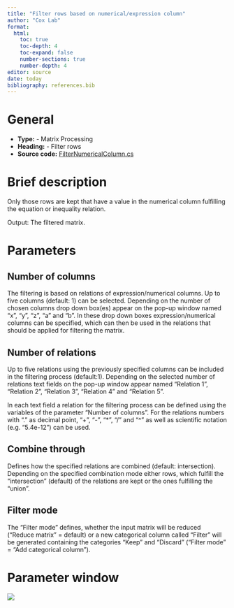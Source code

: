```yaml
---
title: "Filter rows based on numerical/expression column"
author: "Cox Lab"
format: 
  html:
    toc: true
    toc-depth: 4
    toc-expand: false
    number-sections: true
    number-depth: 4
editor: source
date: today
bibliography: references.bib
---
```


# General

-   **Type:** - Matrix Processing
-   **Heading:** - Filter rows
-   **Source code:** [FilterNumericalColumn.cs](https://github.com/JurgenCox/perseus-plugins/blob/master/PerseusPluginLib/Filter/FilterNumericalColumn.cs)

# Brief description

Only those rows are kept that have a value in the numerical column fulfilling the equation or inequality relation.

Output: The filtered matrix.

```{=html}
<!-- This comment and the line above it must be preserved when editing this file!
The recommended sections are these, but they may be changed on a case by case basis.
===== Detailed description =====
===== Parameters =====
===== Theoretical background =====
===== Examples =====
Make changes only below this line! -->
```
# Parameters

## Number of columns

The filtering is based on relations of expression/numerical columns.
Up to five columns (default: 1) can be selected.
Depending on the number of chosen columns drop down box(es) appear on the pop-up window named "x", "y", "z", "a" and "b".
In these drop down boxes expression/numerical columns can be specified, which can then be used in the relations that should be applied for filtering the matrix.

## Number of relations

Up to five relations using the previously specified columns can be included in the filtering process (default:1).
Depending on the selected number of relations text fields on the pop-up window appear named "Relation 1", "Relation 2", "Relation 3", "Relation 4" and "Relation 5".

In each text field a relation for the filtering process can be defined using the variables of the parameter "Number of columns".
For the relations numbers with "." as decimal point, "+", "-", "\*", "/" and "\^" as well as scientific notation (e.g. "5.4e-12") can be used.

## Combine through

Defines how the specified relations are combined (default: intersection).
Depending on the specified combination mode either rows, which fulfill the "intersection" (default) of the relations are kept or the ones fulfilling the "union".

## Filter mode

The "Filter mode" defines, whether the input matrix will be reduced ("Reduce matrix" = default) or a new categorical column called "Filter" will be generated containing the categories "Keep" and "Discard" ("Filter mode" = "Add categorical column").

# Parameter window

![](images/filter_rows-filter_rows_based_on_numerical_expression_column-edited.png)